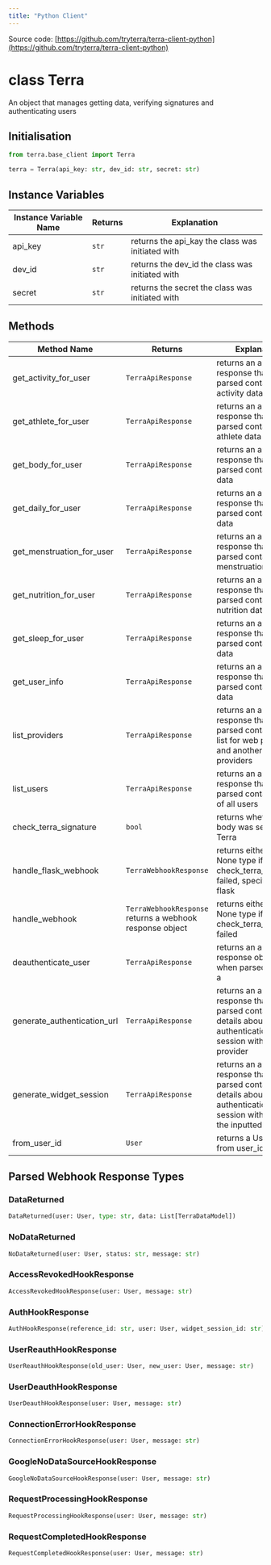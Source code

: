 ```yaml
---
title: "Python Client"
---
```

Source code: [https://github.com/tryterra/terra-client-python](https://github.com/tryterra/terra-client-python)

# class Terra

An object that manages getting data, verifying signatures and authenticating users

## Initialisation

```python
from terra.base_client import Terra

terra = Terra(api_key: str, dev_id: str, secret: str)

```

## Instance Variables

| Instance Variable Name | Returns | Explanation |
| --- | --- | --- |
| api\_key | `str` | returns the api\_kay the class was initiated with |
| dev\_id | `str` | returns the dev\_id the class was initiated with |
| secret | `str` | returns the secret the class was initiated with |

## Methods

| Method Name | Returns | Explanation |
| --- | --- | --- |
| get\_activity\_for\_user | `TerraApiResponse` | returns an api response that when parsed contains activity data |
| get\_athlete\_for\_user | `TerraApiResponse` | returns an api response that when parsed contains athlete data |
| get\_body\_for\_user | `TerraApiResponse` | returns an api response that when parsed contains body data |
| get\_daily\_for\_user | `TerraApiResponse` | returns an api response that when parsed contains daily data |
| get\_menstruation\_for\_user | `TerraApiResponse` | returns an api response that when parsed contains menstruation data |
| get\_nutrition\_for\_user | `TerraApiResponse` | returns an api response that when parsed contains nutrition data |
| get\_sleep\_for\_user | `TerraApiResponse` | returns an api response that when parsed contains sleep data |
| get\_user\_info | `TerraApiResponse` | returns an api response that when parsed contains user data |
| list\_providers | `TerraApiResponse` | returns an api response that when parsed contains one list for web providers and another for sdk providers |
| list\_users | `TerraApiResponse` | returns an api response that when parsed contains a list of all users |
| check\_terra\_signature | `bool` | returns whether the body was sent from Terra |
| handle\_flask\_webhook | `TerraWebhookResponse` | returns either data or None type if check\_terra\_signature failed, specifically for flask |
| handle\_webhook | `TerraWebhookResponse` returns a webhook response object | returns either data or None type if check\_terra\_signature failed |
| deauthenticate\_user | `TerraApiResponse` | returns an api response object that when parsed returns a |
| generate\_authentication\_url | `TerraApiResponse` | returns an api response that when parsed contains details about an authentication session with one provider |
| generate\_widget\_session | `TerraApiResponse` | returns an api response that when parsed contains details about an authentication session with one of the inputted providers |
| from\_user\_id | `User` | returns a User object from user\_id |

## Parsed Webhook Response Types

### DataReturned

```python
DataReturned(user: User, type: str, data: List[TerraDataModel])

```

### NoDataReturned

```python
NoDataReturned(user: User, status: str, message: str)

```

### AccessRevokedHookResponse

```python
AccessRevokedHookResponse(user: User, message: str)

```

### AuthHookResponse

```python
AuthHookResponse(reference_id: str, user: User, widget_session_id: str)

```

### UserReauthHookResponse

```python
UserReauthHookResponse(old_user: User, new_user: User, message: str)

```

### UserDeauthHookResponse

```python
UserDeauthHookResponse(user: User, message: str)

```

### ConnectionErrorHookResponse

```python
ConnectionErrorHookResponse(user: User, message: str)

```

### GoogleNoDataSourceHookResponse

```python
GoogleNoDataSourceHookResponse(user: User, message: str)

```

### RequestProcessingHookResponse

```python
RequestProcessingHookResponse(user: User, message: str)

```

### RequestCompletedHookResponse

```python
RequestCompletedHookResponse(user: User, message: str)

```



